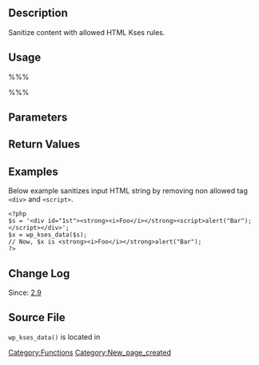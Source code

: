 {{Languages|
{{en|Function Reference/wp_kses_data}}
{{ja|関数リファレンス/wp kses data}}
}}

== Description ==

Sanitize content with allowed HTML Kses rules.

== Usage ==

%%%<?php wp_kses_data( $data ); ?>%%%

== Parameters ==

{{Parameter|$data|string|Content to filter, expected to not be escaped|required}}

== Return Values ==

{{Return||string|Filtered content}}

== Examples ==

Below example sanitizes input HTML string by removing non allowed tag <tt>&lt;div></tt> and <tt>&lt;script></tt>. 

<pre><?php
$s = '<div id="1st"><strong><i>Foo</i></strong><script>alert("Bar");</script></div>';
$x = wp_kses_data($s);
// Now, $x is <strong><i>Foo</i></strong>alert("Bar");
?></pre>

== Change Log ==

Since: [[Version 2.9|2.9]]

== Source File ==

<tt>wp_kses_data()</tt> is located in {{Trac|wp-includes/kses.php}}

[[Category:Functions]]

[[Category:New_page_created]]